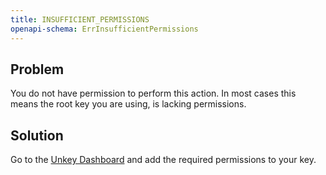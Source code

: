 ```yaml
---
title: INSUFFICIENT_PERMISSIONS
openapi-schema: ErrInsufficientPermissions
---
```


## Problem

You do not have permission to perform this action. In most cases this means the root key you are using, is lacking permissions.

## Solution

Go to the [Unkey Dashboard](https://app.unkey.com/settings/root-keys) and add the required permissions to your key.
